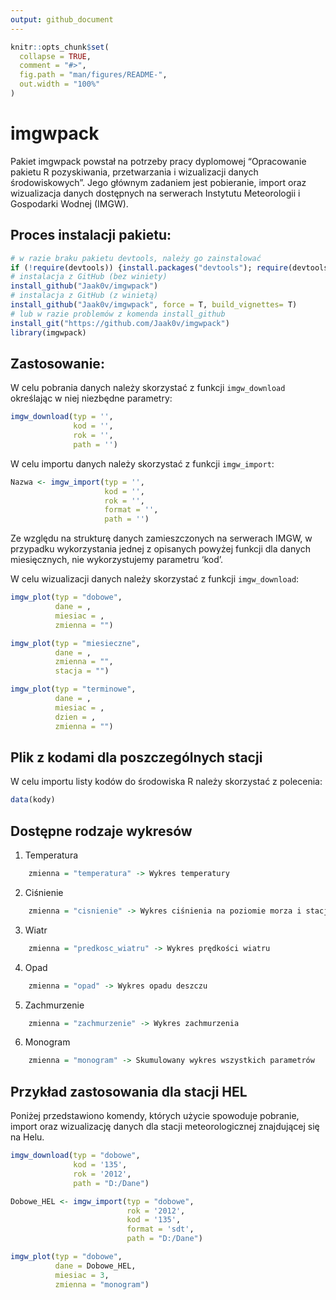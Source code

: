 ```yaml
---
output: github_document
---
```


<!-- README.md is generated from README.Rmd. Please edit that file -->

```r
knitr::opts_chunk$set(
  collapse = TRUE,
  comment = "#>",
  fig.path = "man/figures/README-",
  out.width = "100%"
)
```

# imgwpack

<!-- badges: start -->
<!-- badges: end -->

Pakiet imgwpack powstał na potrzeby pracy dyplomowej "Opracowanie pakietu R pozyskiwania, przetwarzania i wizualizacji danych środowiskowych". Jego głównym zadaniem jest pobieranie, import oraz wizualizacja danych dostępnych na serwerach Instytutu Meteorologii i Gospodarki Wodnej (IMGW). 

## Proces instalacji pakietu: 

```r
# w razie braku pakietu devtools, należy go zainstalować
if (!require(devtools)) {install.packages("devtools"); require(devtools)}
# instalacja z GitHub (bez winiety)
install_github("Jaak0v/imgwpack")
# instalacja z GitHub (z winietą)
install_github("Jaak0v/imgwpack", force = T, build_vignettes= T)
# lub w razie problemów z komenda install_github
install_git("https://github.com/Jaak0v/imgwpack")
library(imgwpack)
```

## Zastosowanie:

W celu pobrania danych należy skorzystać z funkcji `imgw_download` określając w niej niezbędne parametry:

```r
imgw_download(typ = '',
              kod = '',
              rok = '',
              path = '')
```

W celu importu danych należy skorzystać z funkcji `imgw_import`:

```r
Nazwa <- imgw_import(typ = '',
                     kod = '',
                     rok = '',
                     format = '',
                     path = '')
```

Ze względu na strukturę danych zamieszczonych na serwerach IMGW, w przypadku wykorzystania jednej z opisanych powyżej funkcji dla danych miesięcznych, nie wykorzystujemy parametru 'kod'. 

W celu wizualizacji danych należy skorzystać z funkcji `imgw_download`:

```r
imgw_plot(typ = "dobowe",
          dane = ,
          miesiac = ,
          zmienna = "")

imgw_plot(typ = "miesieczne",
          dane = ,
          zmienna = "",
          stacja = "")

imgw_plot(typ = "terminowe",
          dane = ,
          miesiac = ,
          dzien = ,
          zmienna = "")
```

## Plik z kodami dla poszczególnych stacji

W celu importu listy kodów do środowiska R należy skorzystać z polecenia:

```r
data(kody)
```

## Dostępne rodzaje wykresów

1. Temperatura
```r
    zmienna = "temperatura" -> Wykres temperatury
```   
2. Ciśnienie
```r
    zmienna = "cisnienie" -> Wykres ciśnienia na poziomie morza i stacji
```   
3. Wiatr
```r
    zmienna = "predkosc_wiatru" -> Wykres prędkości wiatru
```     
4. Opad
```r
    zmienna = "opad" -> Wykres opadu deszczu
```     
5. Zachmurzenie
```r
    zmienna = "zachmurzenie" -> Wykres zachmurzenia
```   
6. Monogram
```r
    zmienna = "monogram" -> Skumulowany wykres wszystkich parametrów
```  

## Przykład zastosowania dla stacji HEL

Poniżej przedstawiono komendy, których użycie spowoduje pobranie, import oraz wizualizację danych dla stacji meteorologicznej znajdującej się na Helu. 

```r
imgw_download(typ = "dobowe",
              kod = '135',
              rok = '2012',
              path = "D:/Dane")

Dobowe_HEL <- imgw_import(typ = "dobowe",
                          rok = '2012',
                          kod = '135',
                          format = 'sdt', 
                          path = "D:/Dane")

imgw_plot(typ = "dobowe",
          dane = Dobowe_HEL,
          miesiac = 3,
          zmienna = "monogram")
```  


